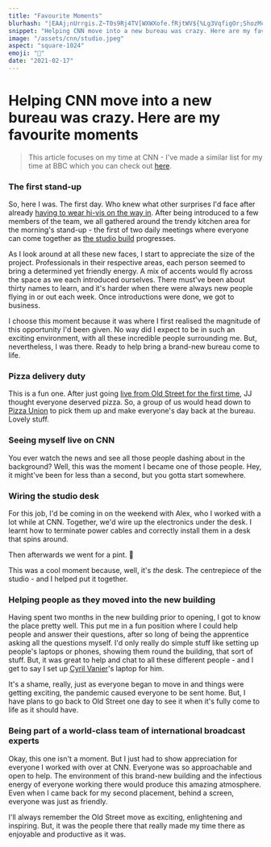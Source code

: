 ```yaml
---
title: "Favourite Moments"
blurhash: "|EAAj;nUrrgis.Z~T0s9Rj4TV[WXWXofe.fRjtWV${%Lg3VqfigOr;ShozMcM^bEWAWAbbj?a|oMa~xvaKtRafnhX9o0ae.TR6i_X9j]niWDjYWVDixuo#aMozf+jFkCX5-pS1R*jEaebHj[j]e.E0WAt7f+aee.kWayn+"
snippet: "Helping CNN move into a new bureau was crazy. Here are my favourite moments"
image: "/assets/cnn/studio.jpeg"
aspect: "square-1024"
emoji: "🤩"
date: "2021-02-17"
---
```


# Helping CNN move into a new bureau was crazy. Here are my favourite moments

> This article focuses on my time at CNN - I've made a similar list for my time at BBC which you can check out [here](/bbc/best-bits-so-far).

### The first stand-up

<Picture
	pic="/assets/cnn/meeting.jpg"
	caption="Later on, the stand-ups would move into this posh viewing room."
	alt="Team meeting"
/>

So, here I was. The first day. Who knew what other surprises I'd face after already [having to wear hi-vis on the way in](/cnn/a-new-home). After being introduced to a few members of the team, we all gathered around the trendy kitchen area for the morning's stand-up - the first of two daily meetings where everyone can come together as [the studio build](/cnn/a-new-home) progresses.

As I look around at all these new faces, I start to appreciate the size of the project. Professionals in their respective areas, each person seemed to bring a determined yet friendly energy. A mix of accents would fly across the space as we each introduced ourselves. There must've been about thirty names to learn, and it's harder when there were always new people flying in or out each week. Once introductions were done, we got to business.

I choose this moment because it was where I first realised the magnitude of this opportunity I'd been given. No way did I expect to be in such an exciting environment, with all these incredible people surrounding me. But, nevertheless, I was there. Ready to help bring a brand-new bureau come to life.

### Pizza delivery duty

<Picture
	pic="/assets/cnn/pizza.jpg"
	caption=""
	alt="Trendy pizza place"
	portrait
/>

This is a fun one. After just going [live from Old Street for the first time](https://twitter.com/MaxFosterCNN/status/1231984848790859776), JJ thought everyone deserved pizza. So, a group of us would head down to [Pizza Union](https://www.pizzaunion.com/) to pick them up and make everyone's day back at the bureau. Lovely stuff.

### Seeing myself live on CNN

<Picture pic="/assets/cnn/me-on-cnn.gif" caption="" alt="Me on CNN" />

You ever watch the news and see all those people dashing about in the background? Well, this was the moment I became one of those people. Hey, it might've been for less than a second, but you gotta start somewhere.

### Wiring the studio desk

<Picture pic="/assets/cnn/spin.gif" caption="" alt="Spinning studio desk" />

For this job, I'd be coming in on the weekend with Alex, who I worked with a lot while at CNN. Together, we'd wire up the electronics under the desk. I learnt how to terminate power cables and correctly install them in a desk that <StandoutText>spins around.</StandoutText>

Then afterwards we went for a pint. <span className="text-white">🍻</span>

This was a cool moment because, well, it's _the_ desk. The centrepiece of the studio - and I helped put it together.

### Helping people as they moved into the new building

<Picture
	pic="/assets/cnn/tee.gif"
	caption=""
	alt="WarnerMedia onboarding team t-shirt"
/>

Having spent two months in the new building prior to opening, I got to know the place pretty well. This put me in a fun position where I could help people and answer their questions, after so long of being the apprentice asking all the questions myself. I'd only really do simple stuff like setting up people's laptops or phones, showing them round the building, that sort of stuff. But, it was great to help and chat to all these different people - and I get to say I set up [Cyril Vanier](https://twitter.com/oliverdarcy/status/1336329689095290881)'s laptop for him.

It's a shame, really, just as everyone began to move in and things were getting exciting, the pandemic caused everyone to be sent home. But, I have plans to go back to Old Street one day to see it when it's fully come to life as it should have.

### Being part of a world-class team of international broadcast experts

<Picture
	pic="/assets/cnn/group.jpeg"
	caption=""
	alt="Group picture in the studio"
/>

Okay, this one isn't a moment. But I just had to show appreciation for everyone I worked with over at CNN. Everyone was so approachable and open to help. The environment of this brand-new building and the infectious energy of everyone working there would produce this amazing atmosphere. Even when I came back for my second placement, behind a screen, everyone was just as friendly.

I'll always remember the Old Street move as exciting, enlightening and inspiring. But, it was the people there that really made my time there as enjoyable and productive as it was.
